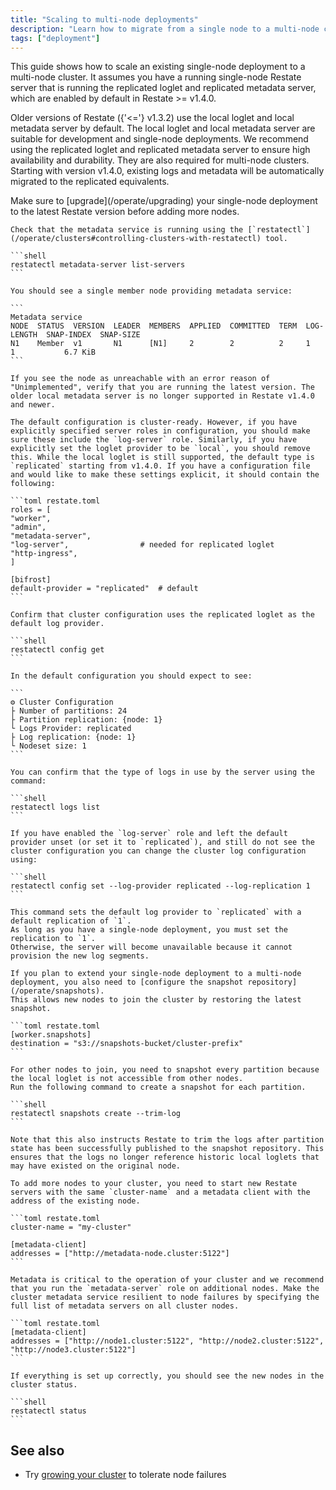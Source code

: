 ```yaml
---
title: "Scaling to multi-node deployments"
description: "Learn how to migrate from a single node to a multi-node cluster using the replicated loglet and replicated metadata server."
tags: ["deployment"]
---
```


This guide shows how to scale an existing single-node deployment to a multi-node cluster. It assumes you have a running single-node Restate server that is running the replicated loglet and replicated metadata server, which are enabled by default in Restate >= v1.4.0.

Older versions of Restate ({'<='} v1.3.2) use the local loglet and local metadata server by default. The local loglet and local metadata server are suitable for development and single-node deployments. We recommend using the replicated loglet and replicated metadata server to ensure high availability and durability. They are also required for multi-node clusters. Starting with version v1.4.0, existing logs and metadata will be automatically migrated to the replicated equivalents.

<Steps>
<Step title={"Upgrade to latest Restate version"}>
Make sure to [upgrade](/operate/upgrading) your single-node deployment to the latest Restate version before adding more nodes.
</Step>
<Step title="Verify that node is running the replicated metadata server">

    Check that the metadata service is running using the [`restatectl`](/operate/clusters#controlling-clusters-with-restatectl) tool.

    ```shell
    restatectl metadata-server list-servers
    ```

    You should see a single member node providing metadata service:

    ```
    Metadata service
    NODE  STATUS  VERSION  LEADER  MEMBERS  APPLIED  COMMITTED  TERM  LOG-LENGTH  SNAP-INDEX  SNAP-SIZE
    N1    Member  v1       N1      [N1]     2        2          2     1           1           6.7 KiB
    ```

    If you see the node as unreachable with an error reason of "Unimplemented", verify that you are running the latest version. The older local metadata server is no longer supported in Restate v1.4.0 and newer.

</Step>

<Step title="Verify that node is running the replicated loglet">

    The default configuration is cluster-ready. However, if you have explicitly specified server roles in configuration, you should make sure these include the `log-server` role. Similarly, if you have explicitly set the loglet provider to be `local`, you should remove this. While the local loglet is still supported, the default type is `replicated` starting from v1.4.0. If you have a configuration file and would like to make these settings explicit, it should contain the following:

    ```toml restate.toml
    roles = [
    "worker",
    "admin",
    "metadata-server",
    "log-server",                # needed for replicated loglet
    "http-ingress",
    ]

    [bifrost]
    default-provider = "replicated"  # default
    ```

    Confirm that cluster configuration uses the replicated loglet as the default log provider.

    ```shell
    restatectl config get
    ```

    In the default configuration you should expect to see:

    ```
    ⚙️ Cluster Configuration
    ├ Number of partitions: 24
    ├ Partition replication: {node: 1}
    └ Logs Provider: replicated
    ├ Log replication: {node: 1}
    └ Nodeset size: 1
    ```

    You can confirm that the type of logs in use by the server using the command:

    ```shell
    restatectl logs list
    ```

    If you have enabled the `log-server` role and left the default provider unset (or set it to `replicated`), and still do not see the cluster configuration you can change the cluster log configuration using:

    ```shell
    restatectl config set --log-provider replicated --log-replication 1
    ```

    This command sets the default log provider to `replicated` with a default replication of `1`.
    As long as you have a single-node deployment, you must set the replication to `1`.
    Otherwise, the server will become unavailable because it cannot provision the new log segments.

</Step>

<Step title="Configure snapshot repository">

    If you plan to extend your single-node deployment to a multi-node deployment, you also need to [configure the snapshot repository](/operate/snapshots).
    This allows new nodes to join the cluster by restoring the latest snapshot.

    ```toml restate.toml
    [worker.snapshots]
    destination = "s3://snapshots-bucket/cluster-prefix"
    ```

</Step>

<Step title="Create snapshots to allow other nodes to join">

    For other nodes to join, you need to snapshot every partition because the local loglet is not accessible from other nodes.
    Run the following command to create a snapshot for each partition.

    ```shell
    restatectl snapshots create --trim-log
    ```

    Note that this also instructs Restate to trim the logs after partition state has been successfully published to the snapshot repository. This ensures that the logs no longer reference historic local loglets that may have existed on the original node.

</Step>

<Step title="Turn a single-node into a multi-node deployment">

    To add more nodes to your cluster, you need to start new Restate servers with the same `cluster-name` and a metadata client with the address of the existing node.

    ```toml restate.toml
    cluster-name = "my-cluster"

    [metadata-client]
    addresses = ["http://metadata-node.cluster:5122"]
    ```

    Metadata is critical to the operation of your cluster and we recommend that you run the `metadata-server` role on additional nodes. Make the cluster metadata service resilient to node failures by specifying the full list of metadata servers on all cluster nodes.

    ```toml restate.toml
    [metadata-client]
    addresses = ["http://node1.cluster:5122", "http://node2.cluster:5122", "http://node3.cluster:5122"]
    ```

</Step>

<Step title="Verify that your cluster consists of multiple nodes">

    If everything is set up correctly, you should see the new nodes in the cluster status.

    ```shell
    restatectl status
    ```

</Step>

<Step title="🎉 Congratulations, you migrated your single-node deployment to a multi-node deployment!"/>
</Steps>

## See also

- Try [growing your cluster](/operate/clusters#growing-the-cluster) to tolerate node failures
